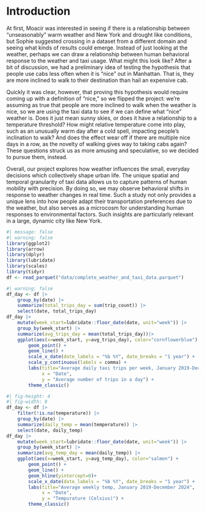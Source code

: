 # Introduction

At first, Moacir was interested in seeing if there is a relationship between “unseasonably” warm weather and New York and drought like conditions, but Sophie suggested crossing in a dataset from a different domain and seeing what kinds of results could emerge. Instead of just looking at the weather, perhaps we can draw a relationship between human behavioral response to the weather and taxi usage. What might this look like? After a bit of discussion, we had a preliminary idea of testing the hypothesis that people use cabs less often when it is “nice” out in Manhattan. That is, they are more inclined to walk to their destination than hail an expensive cab.

Quickly it was clear, however, that proving this hypothesis would require coming up with a definition of “nice,” so we flipped the project: we're assuming as true that people are more inclined to walk when the weather is nice, so we are using the taxi data to see if we can define what “nice” weather is. Does it just mean sunny skies, or does it have a relationship to a temperature threshold? How might relative temperature come into play, such as an unusually warm day after a cold spell, impacting people's inclination to walk? And does the effect wear off if there are multiple nice days in a row, as the novelty of walking gives way to taking cabs again? These questions struck us as more amusing and speculative, so we decided to pursue them, instead.

Overall, our project explores how weather influences the small, everyday decisions which collectively shape urban life. The unique spatial and temporal granularity of taxi data allows us to capture patterns of human mobility with precision. By doing so, we may observe behavioral shifts in response to weather changes in real time. Such a study not only provides a unique lens into how people adapt their transportation preferences due to the weather, but also serves as a microcosm for understanding human responses to environmental factors. Such insights are particularly relevant in a large, dynamic city like New York.

```r
#| message: false
#| warning: false
library(ggplot2)
library(arrow)
library(dplyr)
library(lubridate)
library(scales)
library(tidyr)
df <- read_parquet("data/complete_weather_and_taxi_data.parquet")
```

```r
#| warning: false
df_day <- df |> 
    group_by(date) |> 
    summarize(total_trips_day = sum(trip_count)) |> 
    select(date, total_trips_day)
df_day |> 
    mutate(week_start=lubridate::floor_date(date, unit="week")) |>
    group_by(week_start) |>
    summarize(avg_trips_day = mean(total_trips_day))|>
    ggplot(aes(x=week_start, y=avg_trips_day), color="cornflowerblue") +
        geom_point() +
        geom_line() + 
        scale_x_date(date_labels = "%b %Y", date_breaks = "1 year") +
        scale_y_continuous(labels = comma) +
        labs(title="Average daily taxi trips per week, January 2019-December 2024",
             x = "Date", 
             y = "Average number of trips in a day") +
        theme_classic()
```

```r
#| fig-height: 4
#| fig-width: 8
df_day <- df |> 
    filter(!is.na(temperature)) |>
    group_by(date) |> 
    summarize(daily_temp = mean(temperature)) |> 
    select(date, daily_temp)
df_day |> 
    mutate(week_start=lubridate::floor_date(date, unit="week")) |>
    group_by(week_start) |>
    summarize(avg_temp_day = mean(daily_temp)) |>
    ggplot(aes(x=week_start, y=avg_temp_day), color="salmon") +
        geom_point() +
        geom_line() + 
        geom_hline(yintercept=0)+
        scale_x_date(date_labels = "%b %Y", date_breaks = "1 year") +
        labs(title="Average weekly temp, January 2019-December 2024",
             x = "Date", 
             y = "Tempurature (Celsius)") +
        theme_classic()
```

